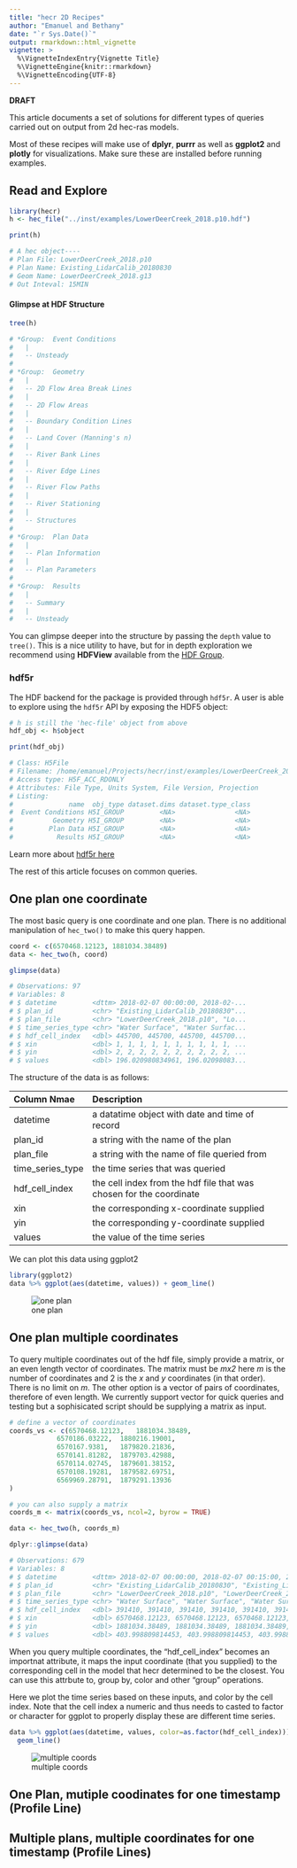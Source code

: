 ```yaml
---
title: "hecr 2D Recipes"
author: "Emanuel and Bethany"
date: "`r Sys.Date()`"
output: rmarkdown::html_vignette
vignette: >
  %\VignetteIndexEntry{Vignette Title}
  %\VignetteEngine{knitr::rmarkdown}
  %\VignetteEncoding{UTF-8}
---
```


**DRAFT**

This article documents a set of solutions for different types of queries 
carried out on output from 2d hec-ras models. 

Most of these recipes will make use of **dplyr**, **purrr** as well as **ggplot2** and **plotly** for visualizations. Make sure these are installed before running examples.


## Read and Explore 

```r
library(hecr)
h <- hec_file("../inst/examples/LowerDeerCreek_2018.p10.hdf")

print(h)

# A hec object----
# Plan File: LowerDeerCreek_2018.p10 
# Plan Name: Existing_LidarCalib_20180830 
# Geom Name: LowerDeerCreek_2018.g13 
# Out Inteval: 15MIN 
```

#### Glimpse at HDF Structure

```r
tree(h)

# *Group:  Event Conditions 
# 	|
# 	-- Unsteady 
# 
# *Group:  Geometry 
# 	|
# 	-- 2D Flow Area Break Lines 
# 	|
# 	-- 2D Flow Areas 
# 	|
# 	-- Boundary Condition Lines 
# 	|
# 	-- Land Cover (Manning's n) 
# 	|
# 	-- River Bank Lines 
# 	|
# 	-- River Edge Lines 
# 	|
# 	-- River Flow Paths 
# 	|
# 	-- River Stationing 
# 	|
# 	-- Structures 
# 
# *Group:  Plan Data 
# 	|
# 	-- Plan Information 
# 	|
# 	-- Plan Parameters 
# 
# *Group:  Results 
# 	|
# 	-- Summary 
# 	|
# 	-- Unsteady 
```

You can glimpse deeper into the structure by passing the `depth` value to `tree()`. This is a nice utility to have, but for in depth exploration we 
recommend using **HDFView** available from the [HDF Group](https://www.hdfgroup.org/). 


### hdf5r 

The HDF backend for the package is provided through `hdf5r`. A user is able to 
explore using the `hdf5r` API by exposing the HDF5 object:

```r
# h is still the 'hec-file' object from above
hdf_obj <- h$object

print(hdf_obj)

# Class: H5File
# Filename: /home/emanuel/Projects/hecr/inst/examples/LowerDeerCreek_2018.p10.hdf
# Access type: H5F_ACC_RDONLY
# Attributes: File Type, Units System, File Version, Projection
# Listing:
#              name  obj_type dataset.dims dataset.type_class
#  Event Conditions H5I_GROUP         <NA>               <NA>
#          Geometry H5I_GROUP         <NA>               <NA>
#         Plan Data H5I_GROUP         <NA>               <NA>
#           Results H5I_GROUP         <NA>               <NA>
```

Learn more about [hdf5r here](https://github.com/hhoeflin/hdf5r)

The rest of this article focuses on common queries.

## One plan one coordinate

The most basic query is one coordinate and one plan. There is no additional 
manipulation of `hec_two()` to make this query happen.

```r
coord <- c(6570468.12123, 1881034.38489)
data <- hec_two(h, coord)

glimpse(data)

# Observations: 97
# Variables: 8
# $ datetime         <dttm> 2018-02-07 00:00:00, 2018-02-...
# $ plan_id          <chr> "Existing_LidarCalib_20180830"...
# $ plan_file        <chr> "LowerDeerCreek_2018.p10", "Lo...
# $ time_series_type <chr> "Water Surface", "Water Surfac...
# $ hdf_cell_index   <dbl> 445700, 445700, 445700, 445700...
# $ xin              <dbl> 1, 1, 1, 1, 1, 1, 1, 1, 1, 1, ...
# $ yin              <dbl> 2, 2, 2, 2, 2, 2, 2, 2, 2, 2, ...
# $ values           <dbl> 196.020980834961, 196.02098083...
```

The structure of the data is as follows:

|Column Nmae      |Description                                                         |
|:----------------|:-------------------------------------------------------------------|
|datetime         |a datatime object with date and time of record                      |
|plan_id          |a string with the name of the plan                                  |
|plan_file        |a string with the name of file queried from                         |
|time_series_type |the time series that was queried                                    |
|hdf_cell_index   |the cell index from the hdf file that was chosen for the coordinate |
|xin              |the corresponding x-coordinate supplied                             |
|yin              |the corresponding y-coordinate supplied                             |
|values           |the value of the time series                                        |

We can plot this data using ggplot2

```r
library(ggplot2)
data %>% ggplot(aes(datetime, values)) + geom_line()
```

![one plan](images/2d-recipes-one-plan-one-coord.png)

## One plan multiple coordinates

To query multiple coordinates out of the hdf file, simply provide a matrix, or an even
length vector of coordinates. The matrix must be *mx2* here *m* is the number of coordinates and 2 is the *x* and *y* coordinates (in that order). There is no limit on *m*. The other option is a vector of pairs of
coordinates, therefore of even length. We currently support vector for quick queries and testing
but a sophisicated script should be supplying a matrix as input.

```r
# define a vector of coordinates
coords_vs <- c(6570468.12123,	1881034.38489,
            6570186.03222,	1880216.19001,
            6570167.9381,	1879820.21836,
            6570141.81282,	1879703.42988,
            6570114.02745,	1879601.38152,
            6570108.19281,	1879582.69751,
            6569969.28791,	1879291.13936
)

# you can also supply a matrix
coords_m <- matrix(coords_vs, ncol=2, byrow = TRUE)

data <- hec_two(h, coords_m)

dplyr::glimpse(data)

# Observations: 679
# Variables: 8
# $ datetime         <dttm> 2018-02-07 00:00:00, 2018-02-07 00:15:00, 2018-02-07 00:30:00, ...
# $ plan_id          <chr> "Existing_LidarCalib_20180830", "Existing_LidarCalib_20180830", ...
# $ plan_file        <chr> "LowerDeerCreek_2018.p10", "LowerDeerCreek_2018.p10", "LowerDeer...
# $ time_series_type <chr> "Water Surface", "Water Surface", "Water Surface", "Water Surfac...
# $ hdf_cell_index   <dbl> 391410, 391410, 391410, 391410, 391410, 391410, 391410, 391410, ...
# $ xin              <dbl> 6570468.12123, 6570468.12123, 6570468.12123, 6570468.12123, 6570...
# $ yin              <dbl> 1881034.38489, 1881034.38489, 1881034.38489, 1881034.38489, 1881...
# $ values           <dbl> 403.998809814453, 403.998809814453, 403.998809814453, 403.998809...
```

When you query multiple coordinates, the "hdf_cell_index" becomes an importnat attribute, it maps
the input coordinate (that you supplied) to the corresponding cell in the model that hecr 
determined to be the closest. You can use this attrbute to, group by, color and other "group"
operations. 

Here we plot the time series based on these inputs, and color by the cell index. Note that
the cell index a numeric and thus needs to casted to factor or character for ggplot to properly
display these are different time series. 

```r
data %>% ggplot(aes(datetime, values, color=as.factor(hdf_cell_index))) + 
  geom_line()
```

![multiple coords](images/2d-recipes-one-plan-multiple-coords.png)


## One Plan, mutiple coodinates for one timestamp (Profile Line)

## Multiple plans, multiple coordinates for one timestamp (Profile Lines)


























